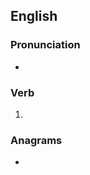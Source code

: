 ==English==

===Pronunciation===
* {{rhymes|en|ɜː(ɹ)d|s=2}}

===Verb===
{{head|en|verb form}}

# {{en-past of|ensure}}

===Anagrams===
* {{anagrams|en|a=deenrsu|durenes|end user|enduers|endures}}